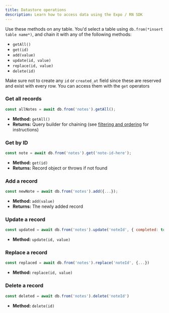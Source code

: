 ```yaml
---
title: Datastore operations
description: Learn how to access data using the Expo / RN SDK
---
```


Use these methods on any table. You'd select a table using `db.from(*insert table name*)`, and chain it with any of the following methods:
- `getAll()`
- `get(id)`
- `add(value)`
- `update(id, value)`
- `replace(id, value)`
- `delete(id)`

<Note> Make sure not to create any `id` or `created_at` field since these are reserved and exist with every row. You can access them with the `get` operators</Note>

### Get all records
```js
const allNotes = await db.from('notes').getAll();
```
- **Method:** `getAll()`
- **Returns:** Query builder for chaining (see [filtering and ordering](/sdk-reference/expo-rn-filtering) for instructions)

### Get by ID
```js
const note = await db.from('notes').get('note-id-here');
```
- **Method:** `get(id)`
- **Returns:** Record object or throws if not found

### Add a record
```js
const newNote = await db.from('notes').add({...});
```
- **Method:** `add(value)`
- **Returns:** The newly added record

### Update a record
```js
const updated = await db.from('notes').update('noteId', { completed: true })
```
- **Method:** `update(id, value)`

### Replace a record
```js
const replaced = await db.from('notes').replace('noteId', {...})
```
- **Method:** `replace(id, value)`

### Delete a record
```js
const deleted = await db.from('notes').delete('noteId')
```
- **Method:** `delete(id)`